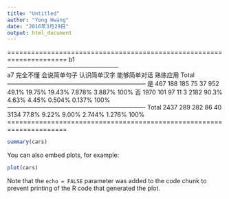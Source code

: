```yaml
---
title: "Untitled"
author: "Yong Hwang"
date: "2016年3月29日"
output: html_document
---
```



=====================================================================
                                 b1                                  
      --------------------------------------------------------       
a7    完全不懂 会说简单句子 认识简单汉字 能够简单对话 熟练应用 Total 
---------------------------------------------------------------------
是        467        188          185           75         37     952
        49.1%     19.75%       19.43%       7.878%     3.887%    100%
否       1970        101           97           11          3    2182
        90.3%      4.63%        4.45%       0.504%     0.137%    100%
---------------------------------------------------------------------
Total    2437        289          282           86         40    3134
        77.8%      9.22%        9.00%       2.744%     1.276%    100%
=====================================================================

```r
summary(cars)
```

You can also embed plots, for example:

```r
plot(cars)
```

Note that the `echo = FALSE` parameter was added to the code chunk to prevent printing of the R code that generated the plot.
